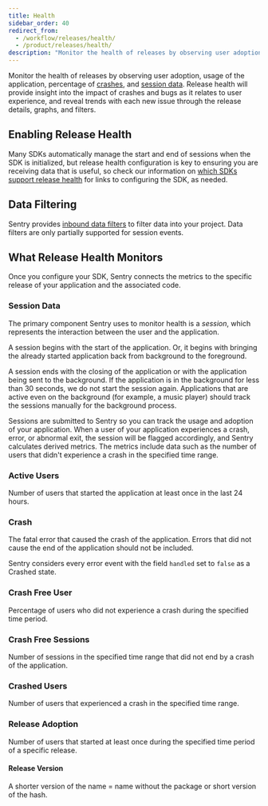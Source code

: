 ```yaml
---
title: Health
sidebar_order: 40
redirect_from:
  - /workflow/releases/health/
  - /product/releases/health/
description: "Monitor the health of releases by observing user adoption, usage of the application, percentage of crashes, and session data."
---
```


Monitor the health of releases by observing user adoption, usage of the application, percentage of [crashes](#crash), and [session data](#session). Release health will provide insight into the impact of crashes and bugs as it relates to user experience, and reveal trends with each new issue through the release details, graphs, and filters.

## Enabling Release Health

Many SDKs automatically manage the start and end of sessions when the SDK is initialized, but release health configuration is key to ensuring you are receiving data that is useful, so check our information on [which SDKs support release health](/product/releases/health/setup/) for links to configuring the SDK, as needed.

## Data Filtering

Sentry provides [inbound data filters](/product/error-monitoring/filtering/) to filter data into your project. Data filters are only partially supported for session events.

## What Release Health Monitors

Once you configure your SDK, Sentry connects the metrics to the specific release of your application and the associated code.

### Session Data

The primary component Sentry uses to monitor health is a _session_, which represents the interaction between the user and the application.

A session begins with the start of the application. Or, it begins with bringing the already started application back from background to the foreground.

A session ends with the closing of the application or with the application being sent to the background. If the application is in the background for less than 30 seconds, we do not start the session again. Applications that are active even on the background (for example, a music player) should track the sessions manually for the background process.

Sessions are submitted to Sentry so you can track the usage and adoption of your application. When a user of your application experiences a crash, error, or abnormal exit, the session will be flagged accordingly, and Sentry calculates derived metrics. The metrics include data such as the number of users that didn't experience a crash in the specified time range.

### Active Users

Number of users that started the application at least once in the last 24 hours.

### Crash

The fatal error that caused the crash of the application. Errors that did not cause the end of the application should not be included.

Sentry considers every error event with the field `handled` set to `false` as a Crashed state.

### Crash Free User

Percentage of users who did not experience a crash during the specified time period.

### Crash Free Sessions

Number of sessions in the specified time range that did not end by a crash of the application.

### Crashed Users

Number of users that experienced a crash in the specified time range.

### Release Adoption

Number of users that started at least once during the specified time period of a specific release.

#### Release Version

A shorter version of the name = name without the package or short version of the hash.
